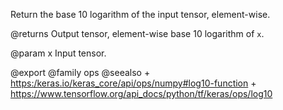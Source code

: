 Return the base 10 logarithm of the input tensor, element-wise.

@returns
    Output tensor, element-wise base 10 logarithm of `x`.

@param x Input tensor.

@export
@family ops
@seealso
+ <https:/keras.io/keras_core/api/ops/numpy#log10-function>
+ <https://www.tensorflow.org/api_docs/python/tf/keras/ops/log10>
